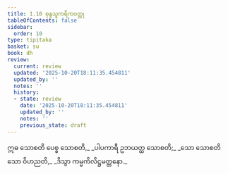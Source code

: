 ```yaml
---
title: 1.10 စုန္ဒသူကရိကဝတ္ထု
tableOfContents: false
sidebar:
  order: 10
type: tipitaka
basket: su
book: dh
review:
  current: review
  updated: '2025-10-20T18:11:35.454811'
  updated_by: ''
  notes: ''
  history:
  - state: review
    date: '2025-10-20T18:11:35.454811'
    updated_by: ''
    notes: ''
    previous_state: draft
---
```



<DynamicBreadcrumb />


<ReviewStatus review={frontmatter.review} showDetails={true} />

<HypothesisAnnotation frontmatter={frontmatter} />

<Division number="15" book="dh" e="ch" v="18" p="15">

<Paragraph number="16" type="verses" book="dh">
ဣဓ သောစတိ ပေစ္စ သောစတိ,_  
_ပါပကာရီ ဥဘယတ္ထ သောစတိ;_  
_သော သောစတိ သော ဝိဟညတိ,_  
_ဒိသွာ ကမ္မကိလိဋ္ဌမတ္တနော._
</Paragraph>
</Division>